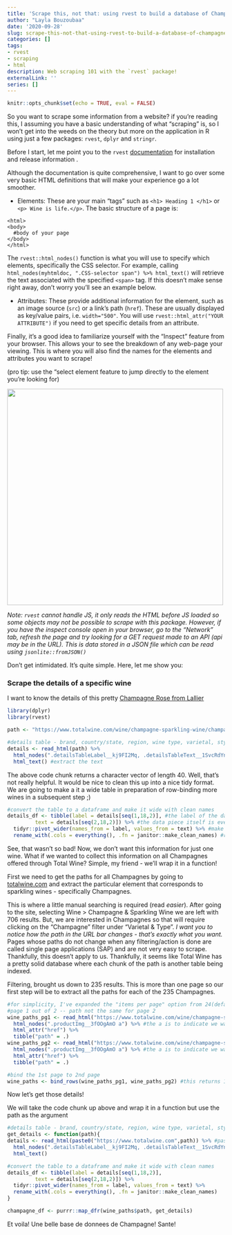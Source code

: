 ```yaml
---
title: 'Scrape this, not that: using rvest to build a database of Champagne'
author: "Layla Bouzoubaa"
date: '2020-09-28'
slug: scrape-this-not-that-using-rvest-to-build-a-database-of-champagne
categories: []
tags:
- rvest
- scraping
- html
description: Web scraping 101 with the `rvest` package!
externalLink: ''
series: []
---
```


```r
knitr::opts_chunk$set(echo = TRUE, eval = FALSE)
```

So you want to scrape some information from a website? if you're reading this, I assuming you have a basic understanding of what "scraping" is, so I won't get into the weeds on the theory but more on the application in R using just a few packages: `rvest`, `dplyr` and `stringr`. 

Before I start, let me point you to the `rvest` [documentation]("https://rvest.tidyverse.org/index.html") for installation and release information . 

Although the documentation is quite comprehensive, I want to go over some very basic HTML definitions that will make your experience go a lot smoother.  

- Elements: These are your main "tags" such as `<h1> Heading 1 </h1>` or `<p> Wine is life.</p>`. The basic structure of a page is:
```
<html>
<body>
  #body of your page
</body>
</html>
```
The `rvest::html_nodes()` function is what you will use to specify which elements, specifically the CSS selector. For example, calling `html_nodes(myhtmldoc, ".CSS-selector span") %>% html_text()` will retrieve the text associated with the specified `<span>` tag. If this doesn't make sense right away, don't worry you'll see an example below.  

- Attributes: These provide additional information for the element, such as an image source (`src`) or a link's path (`href`). These are usually displayed as key/value pairs, i.e. `width="500"`. You will use `rvest::html_attr("YOUR ATTRIBUTE")` if you need to get specific details from an attribute.

Finally, it's a good idea to familiarize yourself with the "Inspect" feature from your browser. This allows your to see the breakdown of any web-page your viewing. This is where you will also find the names for the elements and attributes you want to scrape!

(pro tip: use the "select element feature to jump directly to the element you're looking for)

![](/posts/2020-09-28-scrape-this-not-that-using-rvest-to-build-a-database-of-champagne.en_files/elements_console.png){ height=500px}

*Note: `rvest` cannot handle JS, it only reads the HTML before JS loaded so some objects may not be possible to scrape with this package. However, if you have the inspect console open in your browser, go to the "Network" tab, refresh the page and try looking for a GET request made to an API (api may be in the URL). This is data stored in a JSON file which can be read using `jsonlite::fromJSON()`*

Don't get intimidated. It's quite simple. Here, let me show you:  

### Scrape the details of a specific wine 

I want to know the details of this pretty [Champagne Rose from Lallier](https://www.totalwine.com/wine/champagne-sparkling-wine/champagne/rose/champagne-lallier-grand-rose/p/171403750?)

```r
library(dplyr)
library(rvest)

path <- "https://www.totalwine.com/wine/champagne-sparkling-wine/champagne/rose/champagne-lallier-grand-rose/p/171403750?"

#details table - brand, country/state, region, wine type, varietal, style, taste, body, sku
details <- read_html(path) %>% 
  html_nodes(".detailsTableLabel__kj9FI2Mq, .detailsTableText__1SvcRdYn") %>% #the two element names of the details table separated by a ","
  html_text() #extract the text
```

The above code chunk returns a character vector of length 40. Well, that's not really helpful. It would be nice to clean this up into a nice tidy format. We are going to make a it a wide table in preparation of row-binding more wines in a subsequent step ;)

```r
#convert the table to a dataframe and make it wide with clean names  
details_df <- tibble(label = details[seq(1,18,2)], #the label of the data piece is every other odd string in the vector
         text = details[seq(2,18,2)]) %>% #the data piece itself is every other even string in the vector
  tidyr::pivot_wider(names_from = label, values_from = text) %>% #make the labels the colnames
  rename_with(.cols = everything(), .fn = janitor::make_clean_names) #remove any slashes, dash or other bad characters, make lower, and snake_case

```

See, that wasn't so bad! Now, we don't want this information for just one wine. What if we wanted to collect this information on all Champagnes offered through Total Wine? Simple, my friend - we'll wrap it in a function!

First we need to get the paths for all Champagnes by going to [totalwine.com](www.totalwine.com) and extract the particular element that corresponds to sparkling wines - specifically Champagnes.

This is where a little manual searching is required (read *easier*). After going to the site, selecting Wine > Champagne & Sparkling Wine we are left with 706 results. But, we are interested in Champagnes so that will require clicking on the "Champagne" filter under "Varietal & Type". *I want you to notice how the path in the URL bar changes - that's exactly what you want.* Pages whose paths do not change when any filtering/action is done are called single page applications (SAP) and are not very easy to scrape. Thankfully, this doesn't apply to us. Thankfully, it seems like Total Wine has a pretty solid database where each chunk of the path is another table being indexed.

Filtering, brought us down to 235 results. This is more than one page so our first step will be to extract all the paths for each of the 235 Champagnes. 
```r
#for simplicity, I've expanded the "items per page" option from 24(default) to 120
#page 1 out of 2 -- path not the same for page 2 
wine_paths_pg1 <- read_html("https://www.totalwine.com/wine/champagne-sparkling-wine/c/000005?viewall=true&pageSize=120&varietaltype=Champagne") %>% 
  html_nodes(".productImg__3fOOgAmO a") %>% #the a is to indicate we want specifically an <a> tag - for hyperlinks
  html_attr("href") %>% 
  tibble("path" = .)
wine_paths_pg2 <- read_html("https://www.totalwine.com/wine/champagne-sparkling-wine/c/000005?viewall=true&page=2&pageSize=120&varietaltype=Champagne") %>% 
  html_nodes(".productImg__3fOOgAmO a") %>% #the a is to indicate we want specifically an <a> tag - for hyperlinks
  html_attr("href") %>% 
  tibble("path" = .)

#bind the 1st page to 2nd page
wine_paths <- bind_rows(wine_paths_pg1, wine_paths_pg2) #this returns 197/235 paths...this is really good as some requests may return null

```

Now let's get those details!

We will take the code chunk up above and wrap it in a function but use the path as the argument

```r
#details table - brand, country/state, region, wine type, varietal, style, taste, body, sku
get_details <- function(path){
details <- read_html(paste0("https://www.totalwine.com",path)) %>% #paste the the first part of the URL to the Champagne specific path
  html_nodes(".detailsTableLabel__kj9FI2Mq, .detailsTableText__1SvcRdYn") %>% 
  html_text() 

#convert the table to a dataframe and make it wide with clean names  
details_df <- tibble(label = details[seq(1,18,2)], 
         text = details[seq(2,18,2)]) %>% 
  tidyr::pivot_wider(names_from = label, values_from = text) %>% 
  rename_with(.cols = everything(), .fn = janitor::make_clean_names) 
}

champagne_df <- purrr::map_dfr(wine_paths$path, get_details)
```
Et voila! Une belle base de donnees de Champagne! Sante!
